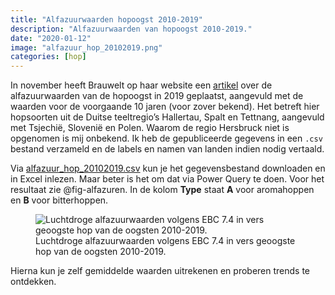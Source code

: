 ```yaml
---
title: "Alfazuurwaarden hopoogst 2010-2019"
description: "Alfazuurwaarden van hopoogst 2010-2019."
date: "2020-01-12"
image: "alfazuur_hop_20102019.png"
categories: [hop]
---
```


In november heeft Brauwelt op haar website een [artikel](https://www.brauwelt.com/de/themen/rohstoffe/640738-alpha-s%C3%A4urenwerte-von-hopfen-der-ernte-2019-und-aktualisierte-mehrj%C3%A4hrige-durchschnittswerte) over de alfazuurwaarden van de hopoogst in 2019 geplaatst, aangevuld met de waarden voor de voorgaande 10 jaren (voor zover bekend). Het betreft hier hopsoorten uit de Duitse teeltregio's Hallertau, Spalt en Tettnang, aangevuld met Tsjechië, Slovenië en Polen. Waarom de regio Hersbruck niet is opgenomen is mij onbekend. Ik heb de gepubliceerde gegevens in een `.csv` bestand verzameld en de labels en namen van landen indien nodig vertaald.

Via [alfazuur_hop_20102019.csv](alfazuur_hop_20102019.csv) kun je het gegevensbestand downloaden en in Excel inlezen. Maar beter is het om dat via Power Query te doen. Voor het resultaat zie @fig-alfazuren. In de kolom **Type** staat **A** voor aromahoppen en **B** voor bitterhoppen.

![Luchtdroge alfazuurwaarden volgens EBC 7.4 in vers geoogste hop van de oogsten 2010-2019.](alfazuur_hop_20102019.png){#fig-alfazuren}

Hierna kun je zelf gemiddelde waarden uitrekenen en proberen trends te ontdekken.
